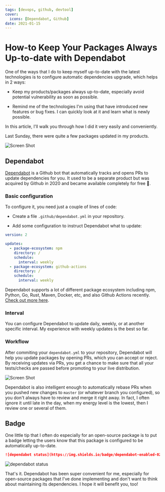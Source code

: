 ```yaml
---
tags: [devops, github, devtool]
cover:
  icons: [Dependabot, Github]
date: 2021-01-15
---
```


# How-to Keep Your Packages Always Up-to-date with Dependabot

One of the ways that I do to keep myself up-to-date with the latest technologies
is to configure automatic dependencies upgrade, which helps in 2 ways:

- Keep my products/packages always up-to-date, especially avoid potential
  vulnerability as soon as possible.

- Remind me of the technologies I'm using that have introduced new features or
  bug fixes. I can quickly look at it and learn what is newly possible.

In this article, I'll walk you through how I did it very easily and
conveniently.

Last Sunday, there were quite a few packages updated in my products.

![Screen Shot](https://dev-to-uploads.s3.amazonaws.com/i/4s9n7o969jm7z6ada4r2.png)

## Dependabot

[Dependabot] is a Github bot that automatically tracks and opens PRs to update
dependencies for you. It used to be a separate product but was acquired by
Github in 2020 and became available completely for free 🤯.

### Basic configuration

To configure it, you need just a couple of lines of code:

- Create a file `.github/dependabot.yml` in your repository.

- Add some configuration to instruct Dependabot what to update:

```yaml:dependabot.yml
version: 2

updates:
  - package-ecosystem: npm
    directory: /
    schedule:
      interval: weekly
  - package-ecosystem: github-actions
    directory: /
    schedule:
      interval: weekly
```

Dependabot supports a lot of different package ecosystem including npm, Python,
Go, Rust, Maven, Docker, etc, and also Github Actions recently.
[Check out more here](https://dependabot.com/#languages).

### Interval

You can configure Dependabot to update daily, weekly, or at another specific
interval. My experience with weekly updates is the best so far.

### Workflow

After commiting your `dependabot.yml` to your repository, Dependabot will help
you update packages by opening PRs, which you can accept or reject. By receiving
updates via PRs, you get a chance to make sure that all your tests/checks are
passed before promoting to your live distribution.

![Screen Shot](https://dev-to-uploads.s3.amazonaws.com/i/tzufrzpqwpjf5q05bdtl.png)

Dependabot is also intelligent enough to automatically rebase PRs when you
pushed new changes to `master` (or whatever branch you configured), so you don't
always have to review and merge it right away. In fact, I often ignore it until
late in the day, when my energy level is the lowest, then I review one or
several of them.

## Badge

One little tip that I often do especially for an open-source package is to put a
badge letting the users know that this package is configured to be automatically
up-to-date.

```md
![dependabot status](https://img.shields.io/badge/dependabot-enabled-025e8c?logo=Dependabot)
```

![dependabot status](https://img.shields.io/badge/dependabot-enabled-025e8c?logo=Dependabot)

That's it. Dependabot has been super convenient for me, especially for
open-source packages that I've done implementing and don't want to think about
maintaining its dependencies. I hope it will benefit you, too!

<!-- Links -->

[dependabot]:
  https://github.blog/2020-06-01-keep-all-your-packages-up-to-date-with-dependabot/
